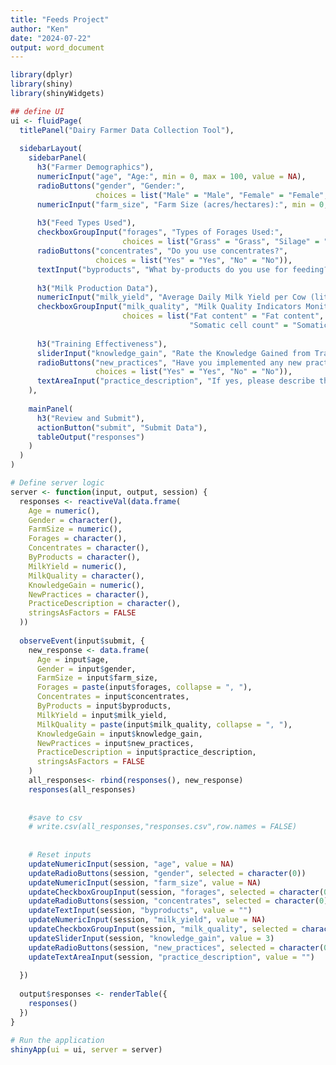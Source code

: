 ---
title: "Feeds Project"
author: "Ken"
date: "2024-07-22"
output: word_document
---
```{r}
library(dplyr)
library(shiny)
library(shinyWidgets)
```
```{r}
## define UI
ui <- fluidPage(
  titlePanel("Dairy Farmer Data Collection Tool"),
  
  sidebarLayout(
    sidebarPanel(
      h3("Farmer Demographics"),
      numericInput("age", "Age:", min = 0, max = 100, value = NA),
      radioButtons("gender", "Gender:",
                   choices = list("Male" = "Male", "Female" = "Female", "Other" = "Other")),
      numericInput("farm_size", "Farm Size (acres/hectares):", min = 0, value = NA),
      
      h3("Feed Types Used"),
      checkboxGroupInput("forages", "Types of Forages Used:",
                         choices = list("Grass" = "Grass", "Silage" = "Silage", "Hay" = "Hay", "Other" = "Other")),
      radioButtons("concentrates", "Do you use concentrates?",
                   choices = list("Yes" = "Yes", "No" = "No")),
      textInput("byproducts", "What by-products do you use for feeding?", ""),
      
      h3("Milk Production Data"),
      numericInput("milk_yield", "Average Daily Milk Yield per Cow (liters):", min = 0, value = NA),
      checkboxGroupInput("milk_quality", "Milk Quality Indicators Monitored:",
                         choices = list("Fat content" = "Fat content", "Protein content" = "Protein content", 
                                        "Somatic cell count" = "Somatic cell count", "Other" = "Other")),
      
      h3("Training Effectiveness"),
      sliderInput("knowledge_gain", "Rate the Knowledge Gained from Training (1-5):", min = 1, max = 5, value = 3),
      radioButtons("new_practices", "Have you implemented any new practices based on the training?",
                   choices = list("Yes" = "Yes", "No" = "No")),
      textAreaInput("practice_description", "If yes, please describe the new practices:", "")
    ),
    
    mainPanel(
      h3("Review and Submit"),
      actionButton("submit", "Submit Data"),
      tableOutput("responses")
    )
  )
)

```

```{r}
# Define server logic
server <- function(input, output, session) {
  responses <- reactiveVal(data.frame(
    Age = numeric(),
    Gender = character(),
    FarmSize = numeric(),
    Forages = character(),
    Concentrates = character(),
    ByProducts = character(),
    MilkYield = numeric(),
    MilkQuality = character(),
    KnowledgeGain = numeric(),
    NewPractices = character(),
    PracticeDescription = character(),
    stringsAsFactors = FALSE
  ))
  
  observeEvent(input$submit, {
    new_response <- data.frame(
      Age = input$age,
      Gender = input$gender,
      FarmSize = input$farm_size,
      Forages = paste(input$forages, collapse = ", "),
      Concentrates = input$concentrates,
      ByProducts = input$byproducts,
      MilkYield = input$milk_yield,
      MilkQuality = paste(input$milk_quality, collapse = ", "),
      KnowledgeGain = input$knowledge_gain,
      NewPractices = input$new_practices,
      PracticeDescription = input$practice_description,
      stringsAsFactors = FALSE
    )
    all_responses<- rbind(responses(), new_response)
    responses(all_responses)
    
    
    #save to csv
    # write.csv(all_responses,"responses.csv",row.names = FALSE)
    
    
    # Reset inputs
    updateNumericInput(session, "age", value = NA)
    updateRadioButtons(session, "gender", selected = character(0))
    updateNumericInput(session, "farm_size", value = NA)
    updateCheckboxGroupInput(session, "forages", selected = character(0))
    updateRadioButtons(session, "concentrates", selected = character(0))
    updateTextInput(session, "byproducts", value = "")
    updateNumericInput(session, "milk_yield", value = NA)
    updateCheckboxGroupInput(session, "milk_quality", selected = character(0))
    updateSliderInput(session, "knowledge_gain", value = 3)
    updateRadioButtons(session, "new_practices", selected = character(0))
    updateTextAreaInput(session, "practice_description", value = "")
  
  })
  
  output$responses <- renderTable({
    responses()
  })
}

# Run the application 
shinyApp(ui = ui, server = server)
```

